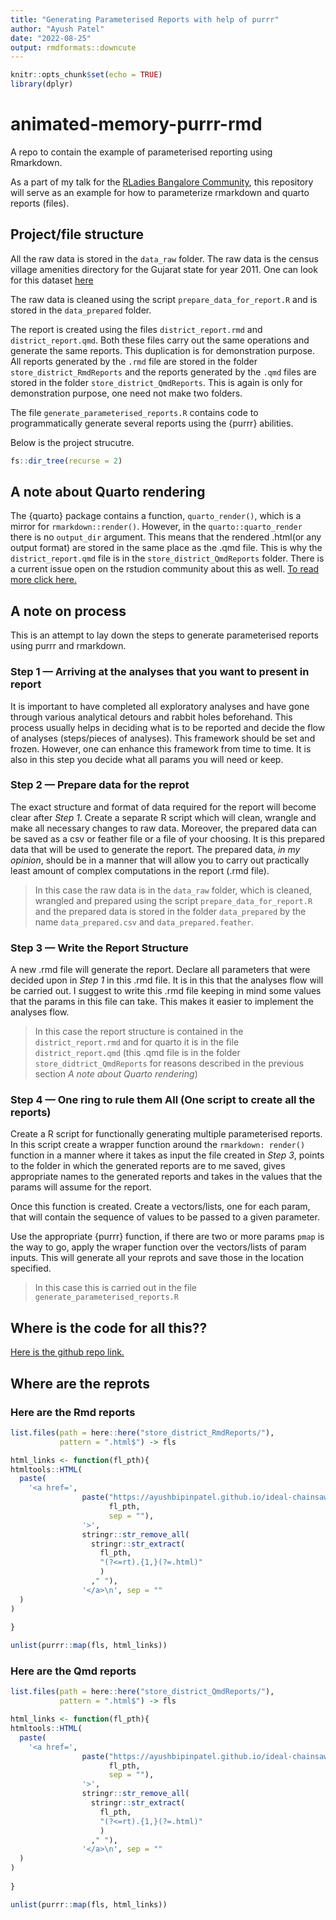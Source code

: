 ```yaml
---
title: "Generating Parameterised Reports with help of purrr"
author: "Ayush Patel"
date: "2022-08-25"
output: rmdformats::downcute
---
```


```r
knitr::opts_chunk$set(echo = TRUE)
library(dplyr)
```

# animated-memory-purrr-rmd
A repo to contain the example of parameterised reporting using Rmarkdown.

As a part of my talk for the [RLadies Bangalore Community](https://twitter.com/rladiesblr), this repository will serve as an example for how to parameterize rmarkdown and quarto reports (files).

## Project/file structure

All the raw data is stored in the `data_raw` folder. The raw data is the census village amenities directory for the Gujarat state for year 2011. One can look for this dataset [here](https://ndap.niti.gov.in/dataset/7121)

The raw data is cleaned using the script `prepare_data_for_report.R` and is stored in the `data_prepared` folder.

The report is created using the files `district_report.rmd` and `district_report.qmd`. Both these files carry out the same operations and generate the same reports. This duplication is for demonstration purpose. All reports generated by the `.rmd` file are stored in the folder `store_district_RmdReports` and the reports generated by the `.qmd` files are stored in the folder `store_district_QmdReports`. This is again is only for demonstration purpose, one need not make two folders.

The file `generate_parameterised_reports.R` contains code to programmatically generate several reports using the {purrr} abilities.

Below is the project strucutre.

```r
fs::dir_tree(recurse = 2)
```



## A note about Quarto rendering 

The {quarto} package contains a function, `quarto_render()`, which is a mirror for `rmarkdown::render()`. However, in the `quarto::quarto_render` there is no `output_dir` argument. This means that the rendered .html(or any output format) are stored in the same place as the .qmd file. This is why the `district_report.qmd` file is in the `store_district_QmdReports` folder. There is a current issue open on the rstudion community about this as well. [To read more click here.](https://community.rstudio.com/t/output-directory-in-quarto-cli-not-respected/143762/6)


## A note on process

This is an attempt to lay down the steps to generate parameterised reports using purrr and rmarkdown.

### Step 1 --- Arriving at the analyses that you want to present in report

It is important to have completed all exploratory analyses and have gone through various analytical detours and rabbit holes beforehand. This process usually helps in deciding what is to be reported and decide the flow of analyses (steps/pieces of analyses). This framework should be set and frozen. However, one can enhance this framework from time to time. It is also in this step you decide what all params you will need or keep.

### Step 2 --- Prepare data for the reprot

The exact structure and format of data required for the report will become clear after _Step 1_. Create a separate R script which will clean, wrangle and make all necessary changes to raw data. Moreover, the prepared data can be saved as a csv or feather file or a file of your choosing.  It is this prepared data that will be used to generate the report. The prepared data, _in my opinion_, should be in a manner that will allow you to carry out practically least amount of complex computations in the report (.rmd file).

>In this case the raw data is in the `data_raw` folder, which is cleaned, wrangled and prepared using the script `prepare_data_for_report.R` and the prepared data is stored in the folder `data_prepared` by the name `data_prepared.csv` and `data_prepared.feather`.

### Step 3 --- Write the Report Structure

A new .rmd file will generate the report. Declare all parameters that were decided upon in _Step 1_ in this .rmd file. It is in this that the analyses flow will be carried out. I suggest to write this .rmd file keeping in mind some values that the params in this file can take. This makes it easier to implement the analyses flow.

>In this case the report structure is contained in the `district_report.rmd` and for quarto it is in the file `district_report.qmd` (this .qmd file is in the folder `store_didtrict_QmdReports` for reasons described in the previous section _A note about Quarto rendering_)

### Step 4 --- One ring to rule them All (One script to create all the reports)

Create a R script for functionally generating multiple parameterised reports. In this script create a wrapper function around the `rmarkdown: render()` function in a manner where it takes as input the file created in _Step 3_, points to the folder in which the generated reports are to me saved, gives appropriate names to the generated reports and takes in the values that the params will assume for the report.

Once this function is created. Create a vectors/lists, one for each param, that will contain the sequence of values to be passed to a given parameter.

Use the appropriate {purrr} function, if there are two or more params `pmap` is the way to go, apply the wraper function over the vectors/lists of param inputs. This will generate all your reprots and save those in the location specified.

>In this case this is carried out in the file `generate_parameterised_reports.R`


## Where is the code for all this??

[Here is the github repo link.](https://github.com/AyushBipinPatel/ideal-chainsaw-purrr)

## Where are the reprots


### Here are the Rmd reports

```r

list.files(path = here::here("store_district_RmdReports/"),
           pattern = ".html$") -> fls

html_links <- function(fl_pth){
htmltools::HTML(
  paste(
    '<a href=',
                paste("https://ayushbipinpatel.github.io/ideal-chainsaw-purrr/store_district_RmdReports/",
                      fl_pth,
                      sep = ""),
                '>',
                stringr::str_remove_all(
                  stringr::str_extract(
                    fl_pth,
                    "(?<=rt).{1,}(?=.html)"
                    )
                  ," "),
                '</a>\n', sep = ""
  )
)
 
}

unlist(purrr::map(fls, html_links))
```


### Here are the Qmd reports

```r

list.files(path = here::here("store_district_QmdReports/"),
           pattern = ".html$") -> fls

html_links <- function(fl_pth){
htmltools::HTML(
  paste(
    '<a href=',
                paste("https://ayushbipinpatel.github.io/ideal-chainsaw-purrr/store_district_RmdReports/",
                      fl_pth,
                      sep = ""),
                '>',
                stringr::str_remove_all(
                  stringr::str_extract(
                    fl_pth,
                    "(?<=rt).{1,}(?=.html)"
                    )
                  ," "),
                '</a>\n', sep = ""
  )
)
 
}

unlist(purrr::map(fls, html_links))
```
